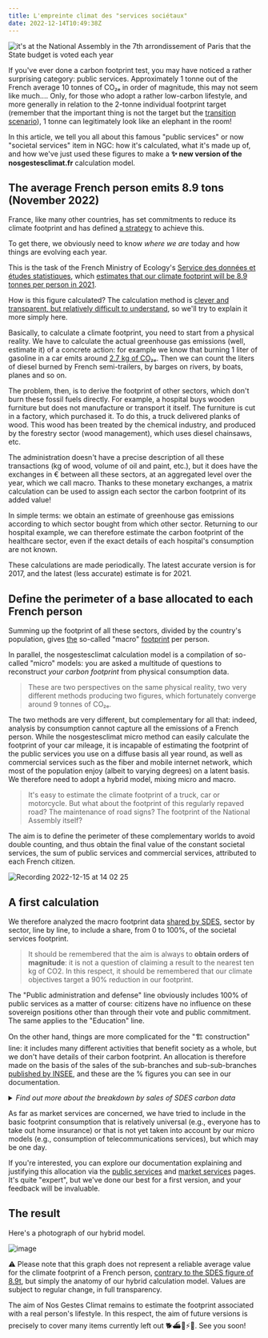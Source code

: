 ---
title: L'empreinte climat des "services sociétaux"
date: 2022-12-14T10:49:38Z
---

![it's at the National Assembly in the 7th arrondissement of Paris that the State budget is voted each year](https://user-images.githubusercontent.com/1177762/205978955-88a0ad61-244c-4afb-89a9-600eef3a5f1c.jpg)

If you've ever done a carbon footprint test, you may have noticed a rather surprising category: public services. Approximately 1 tonne out of the French average 10 tonnes of CO₂ₑ in order of magnitude, this may not seem like much.... Only, for those who adopt a rather low-carbon lifestyle, and more generally in relation to the 2-tonne individual footprint target (remember that the important thing is not the target but the <a href="https://nosgestesclimat.fr/blog/budget/">transition scenario</a>), 1 tonne can legitimately look like an elephant in the room! 

In this article, we tell you all about this famous "public services" or now "societal services" item in NGC: how it's calculated, what it's made up of, and how we've just used these figures to make a **✨ new version of the nosgestesclimat.fr** calculation model. 

## The average French person emits 8.9 tons (November 2022)

France, like many other countries, has set commitments to reduce its climate footprint and has defined <a href="https://www.ecologie.gouv.fr/strategie-nationale-bas-carbone-snbc">a strategy</a> to achieve this.  

To get there, we obviously need to know *where we are* today and how things are evolving each year. 

This is the task of the French Ministry of Ecology's <a href="https://www.statistiques.developpement-durable.gouv.fr/">Service des données et études statistiques</a>, which <a href="https://www.statistiques.developpement-durable.gouv.fr/lempreinte-carbone-de-la-france-de-1995-2021?rubrique=27&dossier=1286">estimates that our climate footprint will be 8.9 tonnes per person in 2021</a>. 

How is this figure calculated? The calculation method is <a href="https://github.com/incubateur-ademe/nosgestesclimat-site/files/9980633/methodologie_empreinte_carbone_octobre2021_0.pdf">clever and transparent, but relatively difficult to understand</a>, so we'll try to explain it more simply here.

Basically, to calculate a climate footprint, you need to start from a physical reality. We have to calculate the actual greenhouse gas emissions (well, estimate it) of a concrete action: for example we know that burning 1 liter of gasoline in a car emits around <a href="https://nosgestesclimat.fr/documentation/transport/voiture/thermique/empreinte-au-litre">2.7 kg of CO₂ₑ</a>. Then we can count the liters of diesel burned by French semi-trailers, by barges on rivers, by boats, planes and so on. 

The problem, then, is to derive the footprint of other sectors, which don't burn these fossil fuels directly. For example, a hospital buys wooden furniture but does not manufacture or transport it itself. The furniture is cut in a factory, which purchased it. To do this, a truck delivered planks of wood. This wood has been treated by the chemical industry, and produced by the forestry sector (wood management), which uses diesel chainsaws, etc. 

The administration doesn't have a precise description of all these transactions (kg of wood, volume of oil and paint, etc.), but it does have the exchanges in € between all these sectors, at an aggregated level over the year, which we call macro. Thanks to these monetary exchanges, a matrix calculation can be used to assign each sector the carbon footprint of its added value!

In simple terms: we obtain an estimate of greenhouse gas emissions according to which sector bought from which other sector. Returning to our hospital example, we can therefore estimate the carbon footprint of the healthcare sector, even if the exact details of each hospital's consumption are not known.

These calculations are made periodically. The latest accurate version is for 2017, and the latest (less accurate) estimate is for 2021. 

## Define the perimeter of a base allocated to each French person

Summing up the footprint of all these sectors, divided by the country's population, gives <a href="https://nosgestesclimat.fr/documentation/empreinte-SDES">the</a> so-called "macro" <a href="https://nosgestesclimat.fr/documentation/empreinte-SDES">footprint</a> per person. 

In parallel, the nosgestesclimat calculation model is a compilation of so-called "micro" models: you are asked a multitude of questions to reconstruct *your carbon footprint* from physical consumption data.

> These are two perspectives on the same physical reality, two very different methods producing two figures, which fortunately converge around 9 tonnes of CO₂ₑ. 

The two methods are very different, but complementary for all that: indeed, analysis by consumption cannot capture all the emissions of a French person. While the nosgestesclimat micro method can easily calculate the footprint of your car mileage, it is incapable of estimating the footprint of the public services you use on a diffuse basis all year round, as well as commercial services such as the fiber and mobile internet network, which most of the population enjoy (albeit to varying degrees) on a latent basis. We therefore need to adopt a hybrid model, mixing micro and macro.

> It's easy to estimate the climate footprint of a truck, car or motorcycle. But what about the footprint of this regularly repaved road? The maintenance of road signs? The footprint of the National Assembly itself? 

The aim is to define the perimeter of these complementary worlds to avoid double counting, and thus obtain the final value of the constant societal services, the sum of public services and commercial services, attributed to each French citizen.

![Recording 2022-12-15 at 14 02 25](https://user-images.githubusercontent.com/1177762/207865812-a37bbe96-2acd-4f0b-b9b5-ed64e93597da.gif)



## A first calculation

We therefore analyzed the macro footprint data <a href="https://www.statistiques.developpement-durable.gouv.fr/la-decomposition-de-lempreinte-carbone-de-la-demande-finale-de-la-france-par-postes-de-consommation">shared by SDES</a>, sector by sector, line by line, to include a share, from 0 to 100%, of the societal services footprint. 

> It should be remembered that the aim is always to **obtain orders of magnitude**: it is not a question of claiming a result to the nearest ten kg of CO2. In this respect, it should be remembered that our climate objectives target a 90% reduction in our footprint. 

The "Public administration and defense" line obviously includes 100% of public services as a matter of course: citizens have no influence on these sovereign positions other than through their vote and public commitment. The same applies to the "Education" line. 

On the other hand, things are more complicated for the "🏗️ construction" line: it includes many different activities that benefit society as a whole, but we don't have details of their carbon footprint. An allocation is therefore made on the basis of the sales of the sub-branches and sub-sub-branches <a href="https://www.insee.fr/fr/statistiques/4226067?sommaire=4226092">published by INSEE</a>, and these are the % figures you can see in our documentation. 

<details>


<summary><i>Find out more about the breakdown by sales of SDES carbon data</i></summary>

> The data provided by SDES gives a carbon footprint corresponding to what is consumed on French territory by economic branch (e.g.: E36 = water distribution network = 677 kTCO₂ₑ) or by group of economic branches (e.g.: F41_43 = Construction = 54116 kTCO₂ₑ). For this data, there is therefore a first level of aggregation, which we have chosen to disaggregate according to the <a href="https://www.insee.fr/fr/statistiques/4226067?sommaire=4226092">branch's</a> share of sales in the grouping proposed by SDES (e.g. for F41_43, we have F41=25%, F42=13.5%, F43=61.5%)
&gt
> As some data are secret, we have assumed that they are also secret for the calculation of the national carbon footprint. In the absence of further information, we have chosen not to consider them in these decomposition calculations.
&gt
> To go even further, we sometimes needed a higher level of precision by looking at economic sub-branches. Indeed, if we take the example of E38 relating to waste collection, only sub-branches E3812 and E3822, concerning hazardous waste, were to be included in public services. We have therefore also used the breakdown by sales to highlight the carbon intensity associated with the sub-branches in question within E38.

</details>


As far as market services are concerned, we have tried to include in the basic footprint consumption that is relatively universal (e.g., everyone has to take out home insurance) or that is not yet taken into account by our micro models (e.g., consumption of telecommunications services), but which may be one day. 

If you're interested, you can explore our documentation explaining and justifying this allocation via the <a href="https://nosgestesclimat.fr/documentation/services-publics">public services</a> and <a href="https://nosgestesclimat.netlify.app/documentation/services-marchands">market services</a> pages. It's quite "expert", but we've done our best for a first version, and your feedback will be invaluable.

## The result

Here's a photograph of our hybrid model. 

![image](https://user-images.githubusercontent.com/1177762/207576758-03cfbc96-a6a2-4817-a4cb-4c4562342783.png)


⚠️ Please note that this graph does not represent a reliable average value for the climate footprint of a French person, <a href="https://www.statistiques.developpement-durable.gouv.fr/lempreinte-carbone-de-la-france-de-1995-2021?rubrique=27&dossier=1286">contrary to the SDES figure of 8.9t</a>, but simply the anatomy of our hybrid calculation model. Values are subject to regular change, in full transparency. 

The aim of Nos Gestes Climat remains to estimate the footprint associated with a real person's lifestyle. In this respect, the aim of future versions is precisely to cover many items currently left out 🐕️⛴️🛵⚡️🏡. See you soon!
